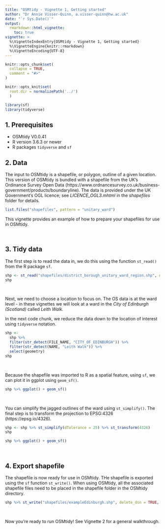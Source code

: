```yaml
---
title: "OSMtidy - Vignette 1, Getting started"
author: "Dr Annie Visser-Quinn, a.visser-quinn@hw.ac.uk"
date: "`r Sys.Date()`"
output: 
  rmarkdown::html_vignette:
    toc: true
vignette: >
  %\VignetteIndexEntry{OSMtidy - Vignette 1, Getting started}
  %\VignetteEngine{knitr::rmarkdown}
  %\VignetteEncoding{UTF-8}
---
```


```r

knitr::opts_chunk$set(
  collapse = TRUE,
  comment = "#>"
)

knitr::opts_knit$set(
  root.dir = normalizePath('../')
  )

library(sf)
library(tidyverse)
```


## 1. Prerequisites
- OSMtidy V0.0.41
- R version 3.6.3 or newer
- R packages `tidyverse` and `sf`

## 2. Data
The input to OSMtidy is a shapefile, or polygon, outline of a given location. This version of OSMtidy is bundled with a shapefile from the UK's Ordinance Survey Open Data (https://www.ordnancesurvey.co.uk/business-government/products/boundaryline). The data is provided under the UK Government's OGL licence; see *LICENCE_OGL3.mhtml* in the *shapefiles* folder for details.

```r
list.files("shapefiles", pattern = "unitary_ward")
```

This vignette provides an example of how to prepare your shapefiles for use in OSMtidy.

<br>

## 3. Tidy data
The first step is to read the data in, we do this using the function `st_read()` from the R package `sf`.

```r
shp <- st_read("shapefiles/district_borough_unitary_ward_region.shp", quiet = TRUE)
shp
```

<br>

Next, we need to choose a location to focus on. The OS data is at the ward level - in these vignettes we will look at a ward in the *City of Edinburgh (Scotland)* called *Leith Walk*.

In the next code chunk, we reduce the data down to the location of interest using `tidyverse` notation.

```r
shp <- 
  shp %>%
  filter(str_detect(FILE_NAME, "CITY_OF_EDINBURGH")) %>% 
  filter(str_detect(NAME, "Leith Walk")) %>%
  select(geometry)
shp
```
<br>

Because the shapefile was imported to R as a spatial feature, using `sf`, we can plot it in ggplot using `geom_sf()`.

```r
shp %>% ggplot() + geom_sf()
```

<br>

You can simplify the jagged outlines of the ward using `st_simplify()`. The final step is to transform the projection to EPSG:4326 (https://epsg.io/4326).

```r
shp <- shp %>% st_simplify(dTolerance = 25) %>% st_transform(4326)
shp 

shp %>% ggplot() + geom_sf()
```

<br>

## 4. Export shapefile

The shapefile is now ready for use in OSMtidy. THe shapefile is exported using the `sf` function `st_write()`. When using OSMtidy, all the associated shapefile files need to be placed in the shapefile folder in the OSMtidy directory.

```r
shp %>% st_write("shapefiles/exampleEdinburgh.shp", delete_dsn = TRUE, delete_layer = TRUE, quiet = TRUE)
```

<br>

Now you're ready to run OSMtidy! See Vignette 2 for a general walkthrough.